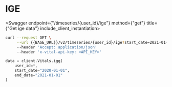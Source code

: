 
# IGE

<Swagger endpoint={"/timeseries/{user_id}/ige"} method={"get"} title={"Get ige data"} include_client_instantiation>

```bash
curl --request GET \
     --url {{BASE_URL}}/v2/timeseries/{user_id}/ige?start_date=2021-01-01&end_date=2021-02-01 \
     --header 'Accept: application/json'
     --header 'x-vital-api-key: <API_KEY>'
```

```python
data = client.Vitals.igg(
    user_id=*,
    start_date="2020-01-01",
    end_date="2021-01-01"
)
```

</Swagger>
